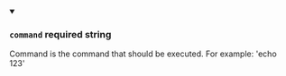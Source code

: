 
<details className="config-field" data-expandable="false" open>
<summary>

### `command` <span class="config-field-required" data-required="true">required</span> <span class="config-field-type">string</span> <span class="config-field-default"></span> <span class="config-field-enum"></span>

Command is the command that should be executed. For example: 'echo 123'

</summary>



</details>
